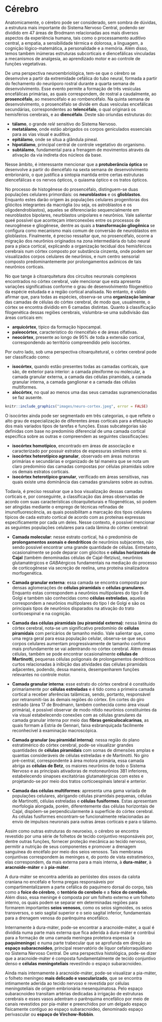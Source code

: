 # Cérebro

Anatomicamente, o cérebro pode ser considerado, sem sombra de dúvidas, a estrutura mais importante do Sistema Nervoso Central, podendo ser dividido em 47 áreas de Brodmann relacionadas aos mais diversos aspectos da experiência humana, tais como o processamento auditivo central, a empatia, a sensibilidade térmica e dolorosa, a linguagem, a cognição lógico-matemática, a personalidade e a memória. Além disso, temos também inúmeras estruturas subcorticais e diencefálicas vinculadas a mecanismos de analgesia, ao aprendizado motor e ao controle de funções vegetativas.

<!-- - mapa das áreas de Brodmann junto com legenda explicando as funções das principais delas -->

De uma perspectiva neuroembriológica, tem-se que o cérebro se desenvolve a partir da extremidade cefálica do tubo neural, formada a partir do fechamento do neuróporo rostral durante a quarta semana de desenvolvimento. Esse evento permite a formação de três vesículas encefálicas primárias, as quais correspondem, de rostral a caudalmente, ao **prosencéfalo**, ao mesencéfalo e ao rombencéfalo. Na  quinta semana de desenvolvimento, o prosencéfalo se divide em duas vesículas encefálicas secundárias, correspondentes ao **telencéfalo**, o qual originará os hemisférios cerebrais, e ao **diencéfalo**. Deste são oriundas estruturas do:

-   **tálamo**, o grande _relé_ sensitivo do Sistema Nervoso.
-   **metatálamo**, onde estão abrigados os corpos geniculados essenciais para as vias visual e auditiva. 
-   **epitálamo**, onde se situa a glândula pineal. 
-   **hipotálamo**, principal central de controle vegetativo do organismo.
-   **subtálamo**, fundamental para a frenagem de movimentos através da ativação da via indireta dos núcleos da base.

Nesse âmbito, é interessante mencionar que a **protuberância óptica** se desenvolve a partir do diencéfalo na sexta semana de desenvolvimento embrionário, o que justifica a sintopia mantida entre certas estruturas diencefálicas e os nervos ópticos, o quiasma óptico e os tratos ópticos.

No processo de histogênese do prosencéfalo, distinguem-se duas populações celulares primordiais: os **neuroblastos** e os **glioblastos**. Enquanto estes darão origem às populações celulares progenitoras dos gliócitos integrantes da macróglia (ou seja, os astroblastos e os oligodendroblastos), aqueles se diferenciarão sequencialmente em neuroblastos bipolares, neurblastos unipolares e neurônios. Vale salientar queé possível que aconteçam interconexões entre os processos de neurogênese e gliogênese, dentre as quais a **transformação gliogênica** se configura como mecanismo mais comum de conversão de neuroblastos em glioblastos. Finalmente, é preciso ressaltar que, no prosencéfalo, ocorre a migração dos neurônios originados na zona intermediária do tubo neural para a placa cortical, explicando a organização tecidual dos hemisféricos cerebrais num córtex composto por substância cinzenta, onde podem ser visualizados corpos celulares de neurônios, e num centro sensorial composto predominantemente por prolongamentos axônicos de tais neurônios corticais.

<!-- - esquema mostrando as diferentes zonas hitogenéticas do tubo neural. -->

No que tange à citoarquitetura dos circuitos neuronais complexos encontrados no córtex cerebral, vale mencionar que esta apresenta variações significativas conforme o grau de desenvolvimento filogenético da espécie estudada e a região cortical analisada. No entanto, é válido afirmar que, para todas as espécies, observa-se uma **organização laminar** das camadas de células do córtex cerebral, de modo que, usualmente, o córtex se encontra dividido em 6 camadas distintas. Quanto à classificação filogenética dessas regiões cerebrais, vislumbra-se uma subdivisão das áreas corticais em:

-   **arquicórtex**, típico da formação hipocampal.
-   **paleocórtex**, característico do rinencéfalo e de áreas olfativas.
-   **neocórtex**, presente ao longo de 95% de toda a extensão cortical, correspondendo ao território compreendido pelo isocórtex.

<!-- - mapa filogenético do cérebro de diferentes espécies de mamíferos e animais em geral. -->

Por outro lado, sob uma perspectiva citoarquitetural, o córtex cerebral pode ser classificado como:

-   **isocórtex**, quando estão presentes todas as camadas corticais, que são, de exterior para interior: a camada plexiforme ou molecular, a camada granular externa, a camada das células piramidais, a camada granular interna, a camada ganglionar e a camada das células multiformes.
-   **alocórtex**, no qual ao menos uma das seus camadas supramencionadas se faz ausente.


```r
knitr::include_graphics("images/neuro-cortex.jpeg", error = FALSE)
```

<!-- - corte histológico impregnado por prata mostrando a organização das camadas do isocórtex. -->

O isocórtex ainda pode ser segmentado em três categorias, o que reflete o alto grau de especialização de diferentes áreas corticais para a efetuação dos mais variados tipos de tarefas e funções. Essas subcategorias são definidas com base no predomínio diferencial de uma camada cortical específica sobre as outras e compreendem as seguintes classificações:

-   **isocórtex homotípico**, encontrado em áreas de associação e caracterizado por possuir estratos de espessuras similares entre si.
-   **isocórtex heterotípico agranular**, observado em áreas motoras primárias e secundárias e organizado de tal maneira que se nota um claro predomínio das camadas compostas por células piramidais sobre os demais estratos corticais.
-   **isocórtex heterotípico granular**, verificado em áreas sensitivas, nas quais existe uma dominância das camadas granulares sobre as outras.

Todavia, é preciso ressalvar que a boa visualização dessas camadas corticais e, por conseguinte, a classificação das áreas observadas de acordo com suas características citoarquiteturais e filogenéticas, só podem ser atingidas mediante o  emprego de técnicas refinadas de imunofluorescência, as quais possibilitam a marcação dos tipos celulares típicos de cada estrato cortical de acordo com as proteínas expressas especificamente por cada um deles. Nesse contexto, é possível mencionar as seguintes populações celulares para cada lâmina do córtex cerebral:

-   **Camada molecular**: nesse estrato cortical, há o predomínio de **prolongamentos axonais e dendríticos** de neurônios subjacentes, não sendo possível encontrar uma grande quantidade de células. Entretanto, ocasionalmente se pode deparar com gliócitos e **células horizontais de Cajal** (também denominadas células de Cajal-Retzius), neurônios glutamatérgicos e $GABA$érgicos fundamentais na mediação do processo de corticogênese via secreção de reelina, uma proteína sinalizadora morfogenética.

<!-- - boxe com um esquema de sinalização celular mostrando a função da reelina e a importância dela para a embriologia. -->

-   **Camada granular externa**: essa camada se encontra composta por densas aglomerações de **células piramidais** e **células granulares**. Enquanto estas correspondem a neurônios multipolares do tipo II de Golgi e também são conhecidas como **células estreladas**, aquelas correspondem a neurônios multipolares do tipo I de Golgi e são os principais tipos de neurônios disparados na ativação do trato corticoespinal e na cognição.

-   **Camada das células piramidais (ou piramidal externa)**: nessa lâmina do córtex cerebral, nota-se um significativo predomínio de **células piramidais** com pericários de tamanho médio. Vale salientar que, como uma regra geral para essa população celular, observa-se que seus corpos celulares aumentam progressivamente de tamanho conforme mais profundamente se vai adentrando no córtex cerebral. Além dessas células, também se pode encontrar ocasionalmente **células de Martinotti**, pequenas células poligonais de prolongamentos dendríticos curtos relacionadas à inibição das atividades das células piramidais adjacentes, podendo, dessa maneira, desempenharem funções relevantes no controle motor.

-   **Camada granular interna**: esse estrato do córtex cerebral é constituído primariamente por **células estreladas** e é tido como a primeira camada cortical a receber aferências talâmicas, sendo, portanto, responsável por retransmiti-las às demais regiões do córtex. Em cortes do giro estriado (área 17 de Brodmann, também conhecida como área visual primária), é possível observar de modo nítido neurônios constituintes da via visual estabelecendo conexões com as células granulares da camada granular interna por meio das **fibras geniculocalcarinas**, as quais formam a Estria de Gennari, faixa esbranquiçada facilmente reconhecível à examinação macroscópica.

<!-- - imagem de macroscopia mostrando a Estria de Gennari. -->

-   **Camada granular (ou piramidal interna)**: nessa região do plano estratimérico do córtex cerebral, pode-se visualizar grandes quantidades de **células piramidais** com somas de dimensões amplas e quantias consideráveis de células estreladas e de Martinotti. No giro pré-central, correspondente à área motora primária, essa camada abriga as **células de Betz**, os maiores neurônios de todo o Sistema Nervoso e as principais ativadoras de motoneurônios \u03B1 inferiores, estabelecendo sinapses excitatórias glutamatérgicas com estes e projetando-se por meio dos tratos corticoespinais lateral e anterior.

-   **Camada das células multiformes**: apresenta uma gama variada de populações celulares, abrigando células piramidais pequenas, células de Martinotti, células estreladas e **células fusiformes**. Estas apresentam morfologia alongada, porém, diferentemente das células horizontais de Cajal, dispõem-se perpendicularmente à superfície do córtex cerebral. As células fusiformes encontram-se funcionalmente relacionadas ao envio de impulsos neuronais para outras áreas corticais e para o tálamo.

Assim como outras estruturas do neuroeixo, o cérebro se encontra revestido por uma série de folhetos de tecido conjuntivo responsáveis por, dentre outras funções, fornecer proteção mecânica ao tecido nervoso, permitir a nutrição de seus componentes e promover a drenagem sanguínea do encéfalo por meio dos seios venosos. Tais membranas conjuntivas correspondem às meninges e, do ponto de vista estratimérico, elas correspondem, da mais externa para a mais interna, à **dura-máter**, à **aracnoide-máter** e à **pia-máter**.

A dura-máter se encontra aderida ao periósteo dos ossos da calota craniana no encéfalo e forma pregas responsáveis por compartimentalizarem a parte cefálica do paquímero dorsal do corpo, tais como a **foice do cérebro**, o **tentório do cerebelo** e a **foice do cerebelo**. Além disso, essa meninge é composta por um folheto externo e um folheto interno, os quais podem se separar em determinadas regiões para formarem importantes **seios venosos**, como os seios sigmoides, os seios transversos, o seio sagital superior e o seio sagital inferior, fundamentais para a drenagem venosa do parênquima encefálico.

Internamente à dura-máter, pode-se encontrar a aracnoide-máter, a qual é dividida numa parte mais externa que fica aderida à dura-máter e contribui para a formação de uma camada meníngea protetora espessa (a **paquimeninge**) e numa parte trabecular que se aprofunda em direção ao **espaço subaracnoideo**, principal reservatório de líquor cefalorraquidiano no Sistema Nervoso Central. De uma perspectiva histológica, pode-se dizer que a aracnoide-máter é composta fundamentalmente de tecido conjuntivo denso e **células meningoteliais** revestindo o espaço subaracnoideo.

<!-- - boxe explicando as funções das membranas serosas e do mesotélio e falando das células meningoteliais como possível quarto mesotélio do corpo. -->

Ainda mais internamente à aracnoide-máter, pode-se visualizar a pia-máter, o folheto meníngeo **mais delicado e vascularizado**, que se encontra intimamente aderida ao tecido nervoso e revestida por células meningoteliais de origem embrionária mesenquimatosa. Pelo espaço subaracnoideo transitam artérias dedicadas à irrigação de estruturas cerebrais e esses vasos adentram o parênquima encefálico por meio de canais revestidos por pia-máter e preenchidos por um delgado espaço fisicamente contíguo ao espaço subaracnoideo, denominado espaço perivascular ou **espaço de Virchow-Robbin**.

<!-- - diagrama (imagem de livro de Histologia ou Anatomia) mostrando a estrutura do espaço de Virchow-Robbin -->

<!-- ## Caso Clínico: Meningoencefalite criptocócica -->
